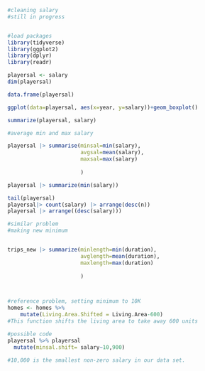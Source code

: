 ```r
#cleaning salary
#still in progress


#load packages
library(tidyverse)
library(ggplot2)
library(dplyr)
library(readr)

playersal <- salary
dim(playersal)

data.frame(playersal)

ggplot(data=playersal, aes(x=year, y=salary))+geom_boxplot()

summarize(playersal, salary)

#average min and max salary

playersal |> summarise(minsal=min(salary),
                       avgsal=mean(salary),
                       maxsal=max(salary)
                       
                       )

playersal |> summarize(min(salary))

tail(playersal)
playersal|> count(salary) |> arrange(desc(n))
playersal |> arrange((desc(salary)))

#similar problem
#making new minimum


trips_new |> summarize(minlength=min(duration),
                       avglength=mean(duration),
                       maxlength=max(duration)
                       
                       )



#reference problem, setting minimum to 10K
homes <- homes %>%
    mutate(Living.Area.Shifted = Living.Area-600)
#This function shifts the living area to take away 600 units

#possible code
playersal %>% playersal
  mutate(minsal.shift= salary~10,900)
  
#10,000 is the smallest non-zero salary in our data set. 

```

